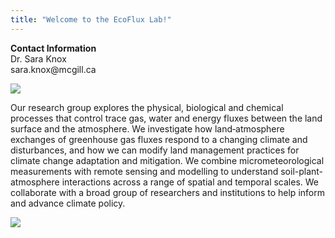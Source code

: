 ```yaml
---
title: "Welcome to the EcoFlux Lab!"
---
```


::: {.column-margin}
**Contact Information**<br>
Dr. Sara Knox<br>
sara.knox@mcgill.ca

:::

![](./images/DSM_Winter_edit.png){fig-align="center"}

Our research group explores the physical, biological and chemical processes that control trace gas, water and energy fluxes between the land surface and the atmosphere. We investigate how land‑atmosphere exchanges of greenhouse gas fluxes respond to a changing climate and disturbances, and how we can modify land management practices for climate change adaptation and mitigation. We combine micrometeorological measurements with remote sensing and modelling to understand soil-plant-atmosphere interactions across a range of spatial and temporal scales. We collaborate with a broad group of researchers and institutions to help inform and advance climate policy. 

![](./images/lab_logo/No_text_smaller.png){fig-align="center"}

